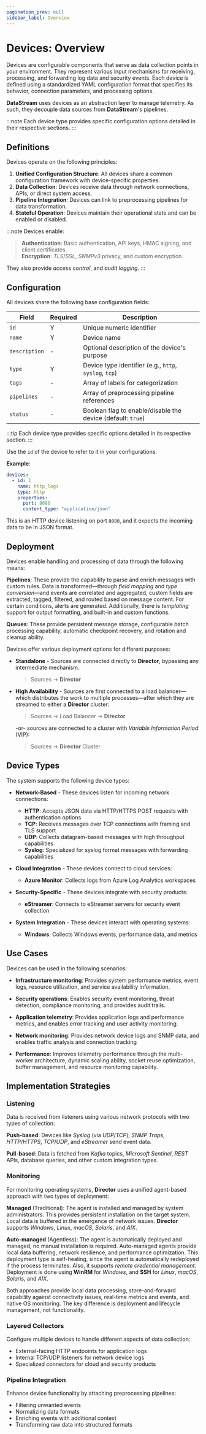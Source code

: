 ```yaml
---
pagination_prev: null
sidebar_label: Overview
---
```


# Devices: Overview

Devices are configurable components that serve as data collection points in your environment. They represent various input mechanisms for receiving, processing, and forwarding log data and security events. Each device is defined using a standardized YAML configuration format that specifies its behavior, connection parameters, and processing options.

**DataStream** uses devices as an abstraction layer to manage telemetry. As such, they decouple data sources from **DataStream**'s pipelines.

:::note
Each device type provides specific configuration options detailed in their respective sections.
:::

## Definitions

Devices operate on the following principles:

1. **Unified Configuration Structure**: All devices share a common configuration framework with device-specific properties.
2. **Data Collection**: Devices receive data through network connections, APIs, or direct system access.
3. **Pipeline Integration**: Devices can link to preprocessing pipelines for data transformation.
4. **Stateful Operation**: Devices maintain their operational state and can be enabled or disabled.

:::note
Devices enable:

> **Authentication**: Basic authentication, API keys, HMAC signing, and client certificates.\
> **Encryption**: _TLS_/_SSL_, _SNMPv3_ privacy, and custom encryption.

They also provide _access control_, and _audit logging_.
:::

## Configuration

All devices share the following base configuration fields:

|Field|Required|Description|
|---|---|---|
|`id`|Y|Unique numeric identifier|
|`name`|Y|Device name|
|`description`|-|Optional description of the device's purpose|
|`type`|Y|Device type identifier (e.g., `http`, `syslog`, `tcp`)|
|`tags`|-|Array of labels for categorization|
|`pipelines`|-|Array of preprocessing pipeline references|
|`status`|-|Boolean flag to enable/disable the device (default: `true`)|

:::tip
Each device type provides specific options detailed in its respective section.
:::

Use the `id` of the device to refer to it in your configurations.

**Example**:

```yaml
devices:
  - id: 1
    name: http_logs
    type: http
    properties:
      port: 8080
      content_type: "application/json"
```

This is an HTTP device listening on port `8080`, and it expects the incoming data to be in JSON format.

## Deployment

Devices enable handling and processing of data through the following means:

**Pipelines**: These provide the capability to parse and enrich messages with custom rules. Data is transformed—through _field mapping_ and _type conversion_—and events are correlated and aggregated, custom fields are extracted, tagged, filtered, and routed based on message content. For certain conditions, alerts are generated. Additionally, there is _templating_ support for output formatting, and built-in and custom functions.

**Queues**: These provide persistent message storage, configurable batch processing capability, automatic checkpoint recovery, and rotation and cleanup ability.

Devices offer various deployment options for different purposes:

* **Standalone** - Sources are connected directly to **Director**, bypassing any intermediate mechanism.

  > Sources → **Director**

* **High Availability** - Sources are first connected to a load balancer—which distributes the work to multiple processes—after which they are streamed to either a **Director** cluster:

  > Sources → Load Balancer → **Director**

  -or- sources are connected to a cluster with _Variable Information Period_ (VIP):

  > Sources → **Director** Cluster

## Device Types

The system supports the following device types:

* **Network-Based** - These devices listen for incoming network connections:

  * **HTTP**: Accepts JSON data via HTTP/HTTPS POST requests with authentication options
  * **TCP**: Receives messages over TCP connections with framing and TLS support
  * **UDP**: Collects datagram-based messages with high throughput capabilities
  * **Syslog**: Specialized for syslog format messages with forwarding capabilities

* **Cloud Integration** - These devices connect to cloud services:
  * **Azure Monitor**: Collects logs from Azure Log Analytics workspaces

* **Security-Specific** - These devices integrate with security products:

  * **eStreamer**: Connects to eStreamer servers for security event collection

* **System Integration** - These devices interact with operating systems:

  * **Windows**: Collects Windows events, performance data, and metrics

## Use Cases

Devices can be used in the following scenarios:

* **Infrastructure monitoring**: Provides system performance metrics, event logs, resource utilization, and service availability information.

* **Security operations**: Enables security event monitoring, threat detection, compliance monitoring, and provides audit trails.

* **Application telemetry**: Provides application logs and performance metrics, and enables error tracking and user activity monitoring.

* **Network monitoring**: Provides network device logs and SNMP data, and enables traffic analysis and connection tracking

* **Performance**: Improves telemetry performance through the multi-worker architecture, dynamic scaling ability, socket reuse optimization, buffer management, and resource monitoring capability.

## Implementation Strategies

### Listening

Data is received from listeners using various network protocols with two types of collection:

**Push-based**: Devices like _Syslog_ (via _UDP_/_TCP_), _SNMP Traps_, _HTTP/HTTPS_, _TCP_/_UDP_, and _eStreamer_ send event data.

**Pull-based**: Data is fetched from _Kafka_ topics, _Microsoft Sentinel_, _REST_ APIs, database queries, and other custom integration types.

### Monitoring

For monitoring operating systems, **Director** uses a unified agent-based approach with two types of deployment:

**Managed** (Traditional): The agent is installed and managed by system administrators. This provides persistent installation on the target system. Local data is buffered in the emergence of network issues. **Director** supports _Windows_, _Linux_, _macOS_, _Solaris_, and _AIX_.

**Auto-managed** (Agentless): 
The agent is automatically deployed and managed, no manual installation is required. Auto-managed agents provide local data buffering, network resilience, and performance optimization. This deployment type is self-healing, since the agent is automatically redeployed if the process terminates. Also, it supports _remote credential management_. Deployment is done using **WinRM** for _Windows_, and **SSH** for _Linux_, _macOS_, _Solaris_, and _AIX_.

Both approaches provide local data processing, store-and-forward capability against connectivity issues, real-time metrics and events, and native OS monitoring. The key difference is deployment and lifecycle management, not functionality.

### Layered Collectors

Configure multiple devices to handle different aspects of data collection:

* External-facing HTTP endpoints for application logs
* Internal TCP/UDP listeners for network device logs
* Specialized connectors for cloud and security products

### Pipeline Integration

Enhance device functionality by attaching preprocessing pipelines:

* Filtering unwanted events
* Normalizing data formats
* Enriching events with additional context
* Transforming raw data into structured formats
